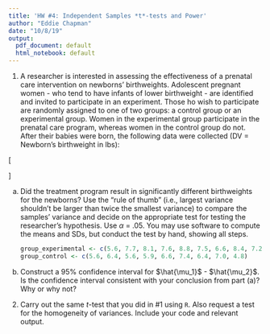 ```yaml
---
title: 'HW #4: Independent Samples *t*-tests and Power'
author: "Eddie Chapman"
date: "10/8/19"
output:
  pdf_document: default
  html_notebook: default
---
```


1. A researcher is interested in assessing the effectiveness of a prenatal care intervention on newborns' birthweights. Adolescent pregnant women - who tend to have infants of lower birthweight - are identified and invited to participate in an experiment. Those ho wish to participate are randomly assigned to one of two groups: a control group or an experimental group. Women in the experimental group participate in the prenatal care program, whereas women in the control group do not. After their babies were born, the following data were collected (DV = Newborn's birthweight in lbs):

  \[\begin{tabular}{||c c||}
      \hline
      Experimental Group & Control Group \\ [0.5ex] 
      \hline
      \hline
      5.6 & 5.6 \\ 
      \hline
      7.7 & 6.4 \\
      \hline
      8.1 & 5.6 \\
      \hline
      7.6 & 5.9 \\
      \hline
      8.8 & 6.6 \\
      \hline
      7.5 & 7.4 \\
      \hline
      6.6 & 6.4 \\
      \hline
      8.4 & 7.0 \\
      \hline
      7.2 & 4.8 \\
      \hline
      7.5 &  \\
      \hline
    \end{tabular}\]  

    
  a. Did the treatment program result in significantly different birthweights for the newborns? Use the "rule of thumb" (i.e., largest variance shouldn't be larger than twice the smallest variance) to compare the samples' variance and decide on the appropriate test for testing the researcher's hypothesis. Use $\alpha$ = .05. You may use software to compute the means and SDs, but conduct the test by hand, showing all steps.
    
      ```r
      group_experimental <- c(5.6, 7.7, 8.1, 7.6, 8.8, 7.5, 6.6, 8.4, 7.2, 7.5)
      group_control <- c(5.6, 6.4, 5.6, 5.9, 6.6, 7.4, 6.4, 7.0, 4.8)
      ```
    
  b. Construct a 95% confidence interval for $\hat{\mu_1}$ - $\hat{\mu_2}$. Is the confidence interval consistent with your conclusion from part (a)? Why or why not?
    
2. Carry out the same $t$-test that you did in #1 using `R`. Also request a test for the homogeneity of variances. Include your code and relevant output. 

    
